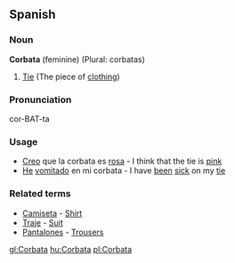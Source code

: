 ==Spanish==
===Noun===
'''Corbata''' (feminine) (Plural: corbatas)
#[[Tie]] (The piece of [[clothing]])
===Pronunciation===
cor-BAT-ta
===Usage===
*[[creer|Creo]] que la corbata es [[rosa]] - I think that the tie is [[pink]]
*[[hacer|He]] [[vomitar|vomitado]] en mi corbata - I have [[be|been]] [[vomit|sick]] on my [[tie]]
===Related terms===
*[[Camiseta]] - [[Shirt]]
*[[Traje]] - [[Suit]]
*[[Pantalones]] - [[Trousers]]

[[gl:Corbata]]
[[hu:Corbata]]
[[pl:Corbata]]
